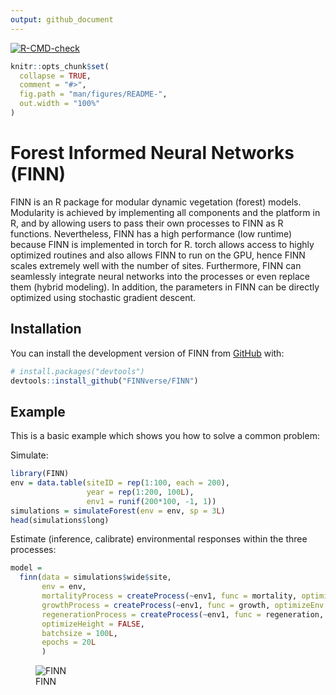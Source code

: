 ```yaml
---
output: github_document
---
```


<!-- badges: start -->
[![R-CMD-check](https://github.com/FINNverse/FINN/actions/workflows/R-CMD-check.yaml/badge.svg)](https://github.com/FINNverse/FINN/actions/workflows/R-CMD-check.yaml)
<!-- badges: end -->

<!-- README.md is generated from README.Rmd. Please edit that file -->

```r
knitr::opts_chunk$set(
  collapse = TRUE,
  comment = "#>",
  fig.path = "man/figures/README-",
  out.width = "100%"
)
```

# Forest Informed Neural Networks (FINN)
FINN is an R package for modular dynamic vegetation (forest) models. Modularity is achieved by implementing all components and the platform in R, and by allowing users to pass their own processes to FINN as R functions. Nevertheless, FINN has a high performance (low runtime) because FINN is implemented in torch for R. torch allows access to highly optimized routines and also allows FINN to run on the GPU, hence FINN scales extremely well with the number of sites. Furthermore, FINN can seamlessly integrate neural networks into the processes or even replace them (hybrid modeling). In addition, the parameters in FINN can be directly optimized using stochastic gradient descent.

## Installation

You can install the development version of FINN from [GitHub](https://github.com/) with:

``` r
# install.packages("devtools")
devtools::install_github("FINNverse/FINN")
```

## Example

This is a basic example which shows you how to solve a common problem:

Simulate:
```r
library(FINN)
env = data.table(siteID = rep(1:100, each = 200),
                 year = rep(1:200, 100L),
                 env1 = runif(200*100, -1, 1))
simulations = simulateForest(env = env, sp = 3L)
head(simulations$long)
```

Estimate (inference, calibrate) environmental responses within the three processes:

```r
model = 
  finn(data = simulations$wide$site,
       env = env,
       mortalityProcess = createProcess(~env1, func = mortality, optimizeEnv = TRUE, optimizeSpecies = FALSE),
       growthProcess = createProcess(~env1, func = growth, optimizeEnv = TRUE, optimizeSpecies = FALSE),
       regenerationProcess = createProcess(~env1, func = regeneration, optimizeEnv = TRUE, optimizeSpecies = FALSE),
       optimizeHeight = FALSE,
       batchsize = 100L,
       epochs = 20L
       )
```




![FINN](vignettes/annimated-plots/combined_iterations.gif)



